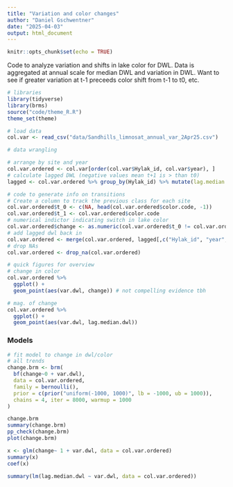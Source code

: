 ```yaml
---
title: "Variation and color changes"
author: "Daniel Gschwentner"
date: "2025-04-03"
output: html_document
---
```


```r
knitr::opts_chunk$set(echo = TRUE)
```

Code to analyze variation and shifts in lake color for DWL.
Data is aggregated at annual scale for median DWL and variation in DWL.
Want to see if greater variation at t-1 preceeds color shift from t-1 to t0, etc.

```r
# libraries
library(tidyverse)
library(brms)
source("code/theme_R.R")
theme_set(theme)
```


```r
# load data
col.var <- read_csv("data/Sandhills_limnosat_annual_var_2Apr25.csv")
```
```r
# data wrangling

# arrange by site and year
col.var.ordered <- col.var[order(col.var$Hylak_id, col.var$year), ]
# calculate lagged DWL (negative values mean t+1 is > than t0)
lagged <- col.var.ordered %>% group_by(Hylak_id) %>% mutate(lag.median.dwl = lag(median.dwl) - median.dwl)

# code to generate info on transitions
# Create a column to track the previous class for each site
col.var.ordered$t_0 <- c(NA, head(col.var.ordered$color.code, -1))
col.var.ordered$t_1 <- col.var.ordered$color.code
# numerical indictor indicating switch in lake color
col.var.ordered$change <- as.numeric(col.var.ordered$t_0 != col.var.ordered$t_1)
# add lagged dwl back in
col.var.ordered <- merge(col.var.ordered, lagged[,c("Hylak_id", "year", "lag.median.dwl")], by = c("Hylak_id", "year"))
# drop NAs
col.var.ordered <- drop_na(col.var.ordered)

```

```r
# quick figures for overview
# change in color
col.var.ordered %>%
  ggplot() + 
  geom_point(aes(var.dwl, change)) # not compelling evidence tbh

# mag. of change
col.var.ordered %>%
  ggplot() + 
  geom_point(aes(var.dwl, lag.median.dwl))

```

### Models

```r
# fit model to change in dwl/color
# all trends
change.brm <- brm(
  bf(change~0 + var.dwl), 
  data = col.var.ordered,
  family = bernoulli(),
  prior = c(prior("uniform(-1000, 1000)", lb = -1000, ub = 1000)),
  chains = 4, iter = 8000, warmup = 1000
)

change.brm
summary(change.brm)
pp_check(change.brm)
plot(change.brm)

x <- glm(change~ 1 + var.dwl, data = col.var.ordered)
summary(x)
coef(x)

summary(lm(lag.median.dwl ~ var.dwl, data = col.var.ordered))

```

